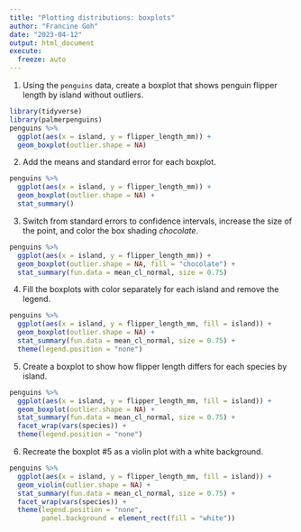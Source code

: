 ```yaml
---
title: "Plotting distributions: boxplots"
author: "Francine Goh"
date: "2023-04-12"
output: html_document
execute:
  freeze: auto
---
```



1. Using the `penguins` data, create a boxplot that shows penguin flipper length by island without outliers.

```r
library(tidyverse)
library(palmerpenguins)
penguins %>%
  ggplot(aes(x = island, y = flipper_length_mm)) +
  geom_boxplot(outlier.shape = NA)
```

2. Add the means and standard error for each boxplot.

```r
penguins %>%
  ggplot(aes(x = island, y = flipper_length_mm)) +
  geom_boxplot(outlier.shape = NA) +
  stat_summary()
```

3. Switch from standard errors to confidence intervals, increase the size of the point, and color the box shading _chocolate_.

```r
penguins %>%
  ggplot(aes(x = island, y = flipper_length_mm)) +
  geom_boxplot(outlier.shape = NA, fill = "chocolate") +
  stat_summary(fun.data = mean_cl_normal, size = 0.75)
```

4. Fill the boxplots with color separately for each island and remove the legend.

```r
penguins %>%
  ggplot(aes(x = island, y = flipper_length_mm, fill = island)) +
  geom_boxplot(outlier.shape = NA) +
  stat_summary(fun.data = mean_cl_normal, size = 0.75) +
  theme(legend.position = "none")
```


5. Create a boxplot to show how flipper length differs for each species by island.

```r
penguins %>%
  ggplot(aes(x = island, y = flipper_length_mm, fill = island)) +
  geom_boxplot(outlier.shape = NA) +
  stat_summary(fun.data = mean_cl_normal, size = 0.75) +
  facet_wrap(vars(species)) +
  theme(legend.position = "none")
```


6. Recreate the boxplot #5 as a violin plot with a white background.

```r
penguins %>%
  ggplot(aes(x = island, y = flipper_length_mm, fill = island)) +
  geom_violin(outlier.shape = NA) +
  stat_summary(fun.data = mean_cl_normal, size = 0.75) +
  facet_wrap(vars(species)) +
  theme(legend.position = "none",
        panel.background = element_rect(fill = "white"))
```

